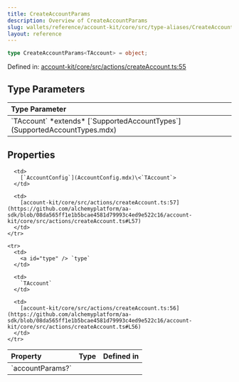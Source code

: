 ```yaml
---
title: CreateAccountParams
description: Overview of CreateAccountParams
slug: wallets/reference/account-kit/core/src/type-aliases/CreateAccountParams
layout: reference
---
```


```ts
type CreateAccountParams<TAccount> = object;
```

Defined in: [account-kit/core/src/actions/createAccount.ts:55](https://github.com/alchemyplatform/aa-sdk/blob/08da565ff1e1b5bcae4581d79993c4ed9e522c16/account-kit/core/src/actions/createAccount.ts#L55)

## Type Parameters

<table>
  <thead>
    <tr>
      <th align="left">Type Parameter</th>
    </tr>
  </thead>

  <tbody>
    <tr>
      <td>
        `TAccount` *extends* [`SupportedAccountTypes`](SupportedAccountTypes.mdx)
      </td>
    </tr>
  </tbody>
</table>

## Properties

<table>
  <thead>
    <tr>
      <th align="left">Property</th>
      <th align="left">Type</th>
      <th align="left">Defined in</th>
    </tr>
  </thead>

  <tbody>
    <tr>
      <td>
        <a id="accountparams" /> `accountParams?`
      </td>

      <td>
        [`AccountConfig`](AccountConfig.mdx)\<`TAccount`>
      </td>

      <td>
        [account-kit/core/src/actions/createAccount.ts:57](https://github.com/alchemyplatform/aa-sdk/blob/08da565ff1e1b5bcae4581d79993c4ed9e522c16/account-kit/core/src/actions/createAccount.ts#L57)
      </td>
    </tr>

    <tr>
      <td>
        <a id="type" /> `type`
      </td>

      <td>
        `TAccount`
      </td>

      <td>
        [account-kit/core/src/actions/createAccount.ts:56](https://github.com/alchemyplatform/aa-sdk/blob/08da565ff1e1b5bcae4581d79993c4ed9e522c16/account-kit/core/src/actions/createAccount.ts#L56)
      </td>
    </tr>

  </tbody>
</table>
